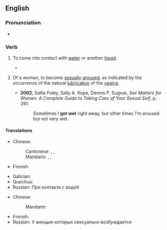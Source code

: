 ==English==

===Pronunciation===
* {{audio|en|en-au-get wet.ogg|Audio (AU)}}

===Verb===
{{en-verb|gets wet|getting wet|got wet}}

# {{lb|en|literally}} To come into contact with [[water]] or another [[liquid]].
#* {{quote-text|en|year=2004|author=Karen Hesse|title=The Music of Dolphins|page=84|passage=Some things can go in the water, like my dolphin boots, but other things, like books, are not so good when they '''get wet'''.}}
# {{lb|en|idiomatic}} Of a woman, to become [[sexual]]ly [[aroused]], as indicated by the occurrence of the natural [[lubrication]] of the [[vagina]].
#* '''2002''', Sallie Foley, Sally A. Kope, Dennis P. Sugrue, ''Sex Matters for Women: A Complete Guide to Taking Care of Your Sexual Self'', p. 281:
#*: Sometimes I '''get wet''' right away, but other times I'm aroused but not very wet.

====Translations====
{{trans-top|come into contact with water}}
* Chinese:
*: Cantonese: {{t|yue|整濕|sc=Hani}}, {{t|yue|整湿|tr=zing2 sap1|sc=Hani}}, {{t|yue|淋雨|tr=lam4 jyu5|sc=Hani}} {{qualifier|in the rain}}
*: Mandarin: {{t|cmn|弄濕}}, {{t|cmn|弄湿|tr=nòngshī}}, {{t+|cmn|淋雨|tr=línyǔ}} {{qualifier|in the rain}}
* Finnish: {{t+|fi|kastua}}
{{trans-mid}}
* Galician: {{t+|gl|mollar}}
* Quechua: {{t|qu|sut'uy}}
* Russian: При контакте с водой 

{{trans-bottom}}

{{trans-top|of a woman, to become sexually aroused}}
* Chinese:
*: Mandarin: {{t-needed|cmn}}
{{trans-mid}}
* Finnish: {{t+|fi|kostua}}
* Russian: У женщин которые сексуально возбуждается
{{trans-bottom}}
